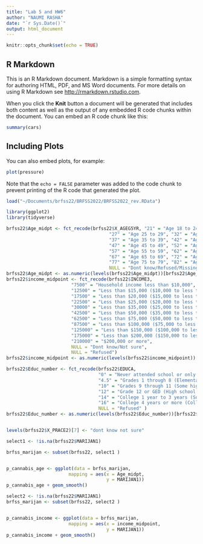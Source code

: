 ```yaml
---
title: "Lab 5 and HW6"
author: "NAUMI RASHA"
date: "`r Sys.Date()`"
output: html_document
---
```


```r
knitr::opts_chunk$set(echo = TRUE)
```

## R Markdown

This is an R Markdown document. Markdown is a simple formatting syntax for authoring HTML, PDF, and MS Word documents. For more details on using R Markdown see <http://rmarkdown.rstudio.com>.

When you click the **Knit** button a document will be generated that includes both content as well as the output of any embedded R code chunks within the document. You can embed an R code chunk like this:

```r
summary(cars)
```

## Including Plots

You can also embed plots, for example:

```r
plot(pressure)
```

Note that the `echo = FALSE` parameter was added to the code chunk to prevent printing of the R code that generated the plot.
```r
load("~/Documents/brfss22/BRFSS2022/BRFSS2022_rev.RData")
```

```r
library(ggplot2)
library(tidyverse)
```
```r
brfss22$Age_midpt <- fct_recode(brfss22$X_AGEG5YR, "21" = "Age 18 to 24",
                                      "27" = "Age 25 to 29", "32" = "Age 30 to 34",
                                      "37" = "Age 35 to 39", "42" = "Age 40 to 44",
                                      "47" = "Age 45 to 49", "52" = "Age 50 to 54",
                                      "57" = "Age 55 to 59", "62" = "Age 60 to 64",
                                      "67" = "Age 65 to 69", "72" = "Age 70 to 74",
                                      "77" = "Age 75 to 79", "82" = "Age 80 or older",
                                      NULL = "Dont know/Refused/Missing")
brfss22$Age_midpt <- as.numeric(levels(brfss22$Age_midpt))[brfss22$Age_midpt]
brfss22$income_midpoint <- fct_recode(brfss22$INCOME3, 
                        "7500" = "Household income less than $10,000",
                        "12500" = "Less than $15,000 ($10,000 to less than $15,000)",
                        "17500" = "Less than $20,000 ($15,000 to less than $20,000) ",
                        "22500" = "Less than $25,000 ($20,000 to less than $25,000) ",
                        "30000" = "Less than $35,000 ($25,000 to less than $35,000) ",
                        "42500" = "Less than $50,000 ($35,000 to less than $50,000) ",
                        "62500" = "Less than $75,000 ($50,000 to less than $75,000)",
                        "87500" = "Less than $100,000 ($75,000 to less than $100,000)",
                        "125000" = "Less than $150,000 ($100,000 to less than $150,000)",
                        "175000" = "Less than $200,000 ($150,000 to less than $200,000)",
                        "210000" = "$200,000 or more",
                        NULL = "Dont know/Not sure",
                        NULL = "Refused")
brfss22$income_midpoint <- as.numeric(levels(brfss22$income_midpoint))[brfss22$income_midpoint]

brfss22$Educ_number <- fct_recode(brfss22$EDUCA, 
                                  "0" = "Never attended school or only kindergarten", 
                                  "4.5" = "Grades 1 through 8 (Elementary)",
                                  "10" = "Grades 9 through 11 (Some high school)",
                                  "12" = "Grade 12 or GED (High school graduate)",
                                  "14" = "College 1 year to 3 years (Some college or technical school)",
                                  "16" = "College 4 years or more (College graduate)",
                                  NULL = "Refused" )
brfss22$Educ_number <- as.numeric(levels(brfss22$Educ_number))[brfss22$Educ_number]


levels(brfss22$X_PRACE2)[7] <- "dont know not sure"

select1 <- !is.na(brfss22$MARIJAN1)

brfss_marijan <- subset(brfss22, select1 )


p_cannabis_age <- ggplot(data = brfss_marijan,
                       mapping = aes(x = Age_midpt,
                                     y = MARIJAN1))
p_cannabis_age + geom_smooth()

```
```r
select2 <- !is.na(brfss22$MARIJAN1)
brfss_marijan <- subset(brfss22, select2 )


p_cannabis_income <- ggplot(data = brfss_marijan,
                       mapping = aes(x = income_midpoint,
                                     y = MARIJAN1))
p_cannabis_income + geom_smooth()
```

